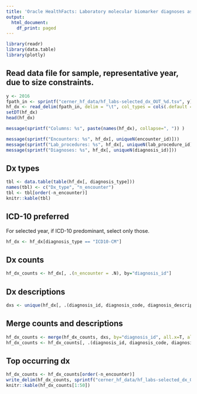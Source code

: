```yaml
---
title: 'Oracle HealthFacts: Laboratory molecular biomarker diagnoses associations'
output:
  html_document:
    df_print: paged
---
```


```r
library(readr)
library(data.table)
library(plotly)
```

## Read data file for sample, representative year, due to size constraints.

```r
y <- 2016
fpath_in <- sprintf("cerner_hf_data/hf_labs-selected_dx_OUT_%d.tsv", y)
hf_dx <- read_delim(fpath_in, delim = "\t", col_types = cols(.default = col_character(), admitted_dt_tm = col_datetime()))
setDT(hf_dx)
head(hf_dx)
```

```r
message(sprintf("Columns: %s", paste(names(hf_dx), collapse=", ")) )
```

```r
message(sprintf("Encounters: %s", hf_dx[, uniqueN(encounter_id)]))
message(sprintf("Lab_procedures: %s", hf_dx[, uniqueN(lab_procedure_id)]))
message(sprintf("Diagnoses: %s", hf_dx[, uniqueN(diagnosis_id)]))
```

## Dx types

```r
tbl <- data.table(table(hf_dx[, diagnosis_type]))
names(tbl) <- c("Dx_type", "n_encounter")
tbl <- tbl[order(-n_encounter)]
knitr::kable(tbl)
```

## ICD-10 preferred

For selected year, if ICD-10 predominant, select only those.

```r
hf_dx <- hf_dx[diagnosis_type == "ICD10-CM"]
```


## Dx counts

```r
hf_dx_counts <- hf_dx[, .(n_encounter = .N), by="diagnosis_id"]
```

## Dx descriptions

```r
dxs <- unique(hf_dx[, .(diagnosis_id, diagnosis_code, diagnosis_description)][order(diagnosis_code, diagnosis_id)])
```

## Merge counts and descriptions

```r
hf_dx_counts <- merge(hf_dx_counts, dxs, by="diagnosis_id", all.x=T, all.y=F)
hf_dx_counts <- hf_dx_counts[, .(diagnosis_id, diagnosis_code, diagnosis_description, n_encounter)]
```

## Top occurring dx

```r
hf_dx_counts <- hf_dx_counts[order(-n_encounter)]
write_delim(hf_dx_counts, sprintf("cerner_hf_data/hf_labs-selected_dx_OUT_%d_counts.tsv", y), delim="\t")
knitr::kable(hf_dx_counts[1:50])
```
